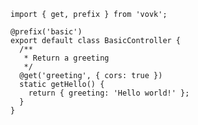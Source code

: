 ```tsx filename="/src/modules/basic/BasicController.ts"
import { get, prefix } from 'vovk';

@prefix('basic')
export default class BasicController {
  /**
   * Return a greeting
   */
  @get('greeting', { cors: true })
  static getHello() {
    return { greeting: 'Hello world!' };
  }
}
```